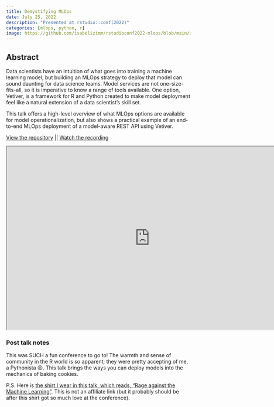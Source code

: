```yaml
---
title: Demystifying MLOps
date: July 25, 2022
description: "Presented at rstudio::conf(2022)"
categories: [mlops, python, r]
image: https://github.com/isabelizimm/rstudioconf2022-mlops/blob/main/images/evolution_of_cookie.png?raw=true
---
```


## Abstract

Data scientists have an intuition of what goes into training a machine learning model, but building an MLOps strategy to deploy that model can sound daunting for data science teams. Model services are not one-size-fits-all, so it is imperative to know a range of tools available. One option, Vetiver, is a framework for R and Python created to make model deployment feel like a natural extension of a data scientist’s skill set.

This talk offers a high-level overview of what MLOps options are available for model operationalization, but also shows a practical example of an end-to-end MLOps deployment of a model-aware REST API using Vetiver.

[View the repository](https://github.com/isabelizimm/rstudioconf2022-mlops) || 
[Watch the recording](https://www.rstudio.com/conference/2022/talks/demystifying-mlops/)

```{=html}
<iframe width="780" height="500" src="http://www.isabelizimm.me/rstudioconf2022-mlops/#/section" title="Slides for Demystifying MLOps"></iframe>
```

### Post talk notes

This was SUCH a fun conference to go to! The warmth and sense of community in the R world is so apparent; they were pretty accepting of me, a Pythonista 😉. This talk brings the ways you can deploy models into the mechanics of baking cookies. 

P.S. Here is [the shirt I wear in this talk, which reads, "Rage against the Machine Learning"](https://www.amazon.com/Rage-Against-The-Machine-Learning-Funny-Saying-Quote-T-Shirt/dp/B09B6V31X1?crid=30N0DH4O9VO70&keywords=rage+against+the+machine+learning&qid=1694482994&sprefix=rage+against+the+machine+learning,aps,124&sr=8-1). This is not an affiliate link (but it probably should be after this shirt got so much love at the conference).
